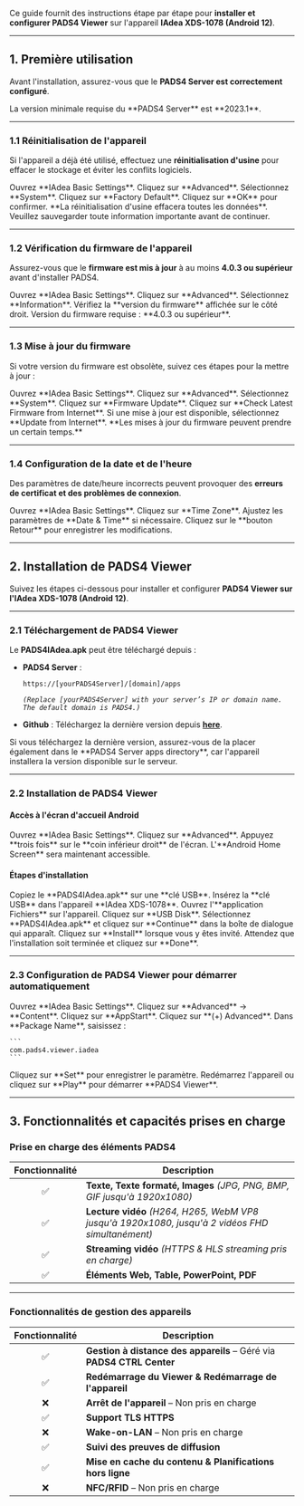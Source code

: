 Ce guide fournit des instructions étape par étape pour **installer et configurer PADS4 Viewer** sur l'appareil **IAdea XDS-1078 (Android 12)**.

***

## **1. Première utilisation**

Avant l'installation, assurez-vous que le **PADS4 Server est correctement configuré**.

<Note>
  La version minimale requise du **PADS4 Server** est **2023.1**.
</Note>

***

### **1.1 Réinitialisation de l'appareil**

Si l'appareil a déjà été utilisé, effectuez une **réinitialisation d'usine** pour effacer le stockage et éviter les conflits logiciels.

<Steps>
  <Step title="Première étape">
    Ouvrez **IAdea Basic Settings**.
  </Step>

  <Step title="Deuxième étape">
    Cliquez sur **Advanced**.
  </Step>

  <Step title="Troisième étape">
    Sélectionnez **System**.
  </Step>

  <Step title="Quatrième étape">
    Cliquez sur **Factory Default**.
  </Step>

  <Step title="Cinquième étape">
    Cliquez sur **OK** pour confirmer.
  </Step>
</Steps>

<Warning>
  **La réinitialisation d'usine effacera toutes les données**. Veuillez sauvegarder toute information importante avant de continuer.
</Warning>

***

### **1.2 Vérification du firmware de l'appareil**

Assurez-vous que le **firmware est mis à jour** à au moins **4.0.3 ou supérieur** avant d'installer PADS4.

<Steps>
  <Step title="Première étape">
    Ouvrez **IAdea Basic Settings**.
  </Step>

  <Step title="Deuxième étape">
    Cliquez sur **Advanced**.
  </Step>

  <Step title="Troisième étape">
    Sélectionnez **Information**.
  </Step>

  <Step title="Quatrième étape">
    Vérifiez la **version du firmware** affichée sur le côté droit.
  </Step>
</Steps>

<Note>
  Version du firmware requise : **4.0.3 ou supérieur**.
</Note>

***

### **1.3 Mise à jour du firmware**

Si votre version du firmware est obsolète, suivez ces étapes pour la mettre à jour :

<Steps>
  <Step title="Première étape">
    Ouvrez **IAdea Basic Settings**.
  </Step>

  <Step title="Deuxième étape">
    Cliquez sur **Advanced**.
  </Step>

  <Step title="Troisième étape">
    Sélectionnez **System**.
  </Step>

  <Step title="Quatrième étape">
    Cliquez sur **Firmware Update**.
  </Step>

  <Step title="Cinquième étape">
    Cliquez sur **Check Latest Firmware from Internet**.
  </Step>

  <Step title="Sixième étape">
    Si une mise à jour est disponible, sélectionnez **Update from Internet**.
  </Step>
</Steps>

<Note>
  **Les mises à jour du firmware peuvent prendre un certain temps.**
</Note>

***

### **1.4 Configuration de la date et de l'heure**

Des paramètres de date/heure incorrects peuvent provoquer des **erreurs de certificat et des problèmes de connexion**.

<Steps>
  <Step title="Première étape">
    Ouvrez **IAdea Basic Settings**.
  </Step>

  <Step title="Deuxième étape">
    Cliquez sur **Time Zone**.
  </Step>

  <Step title="Troisième étape">
    Ajustez les paramètres de **Date & Time** si nécessaire.
  </Step>

  <Step title="Quatrième étape">
    Cliquez sur le **bouton Retour** pour enregistrer les modifications.
  </Step>
</Steps>

***

## **2. Installation de PADS4 Viewer**

Suivez les étapes ci-dessous pour installer et configurer **PADS4 Viewer sur l'IAdea XDS-1078 (Android 12)**.

***

### **2.1 Téléchargement de PADS4 Viewer**

Le **PADS4IAdea.apk** peut être téléchargé depuis :

* **PADS4 Server** :

  ```
  https://[yourPADS4Server]/[domain]/apps  
  ```

  *`(Replace [yourPADS4Server] with your server’s IP or domain name. The default domain is PADS4.)`*
* **Github** : Téléchargez la dernière version depuis [**here**](https://github.com/PADS4/PADS4-Viewer-IAdea/releases/latest).

<Warning>
  Si vous téléchargez la dernière version, assurez-vous de la placer également dans le **PADS4 Server apps directory**, car l'appareil installera la version disponible sur le serveur.
</Warning>

***

### **2.2 Installation de PADS4 Viewer**

#### **Accès à l'écran d'accueil Android**

<Steps>
  <Step title="Étape Une">
    Ouvrez **IAdea Basic Settings**.
  </Step>

  <Step title="Étape Deux">
    Cliquez sur **Advanced**.
  </Step>

  <Step title="Étape Trois">
    Appuyez **trois fois** sur le **coin inférieur droit** de l'écran.
  </Step>

  <Step title="Étape Quatre">
    L'**Android Home Screen** sera maintenant accessible.
  </Step>
</Steps>

#### **Étapes d'installation**

<Steps>
  <Step title="Étape Une">
    Copiez le **PADS4IAdea.apk** sur une **clé USB**.
  </Step>

  <Step title="Étape Deux">
    Insérez la **clé USB** dans l'appareil **IAdea XDS-1078**.
  </Step>

  <Step title="Étape Trois">
    Ouvrez l'**application Fichiers** sur l'appareil.
  </Step>

  <Step title="Étape Quatre">
    Cliquez sur **USB Disk**.
  </Step>

  <Step title="Étape Cinq">
    Sélectionnez **PADS4IAdea.apk** et cliquez sur **Continue** dans la boîte de dialogue qui apparaît.
  </Step>

  <Step title="Étape Six">
    Cliquez sur **Install** lorsque vous y êtes invité.
  </Step>

  <Step title="Étape Sept">
    Attendez que l'installation soit terminée et cliquez sur **Done**.
  </Step>
</Steps>

***

### **2.3 Configuration de PADS4 Viewer pour démarrer automatiquement**

<Steps>
  <Step title="Étape Une">
    Ouvrez **IAdea Basic Settings**.
  </Step>

  <Step title="Étape Deux">
    Cliquez sur **Advanced** → **Content**.
  </Step>

  <Step title="Étape Trois">
    Cliquez sur **AppStart**.
  </Step>

  <Step title="Étape Quatre">
    Cliquez sur **(+) Advanced**.
  </Step>

  <Step title="Étape Cinq">
    Dans **Package Name**, saisissez :

    ```
    com.pads4.viewer.iadea  
    ```
  </Step>

  <Step title="Étape Six">
    Cliquez sur **Set** pour enregistrer le paramètre.
  </Step>

  <Step title="Étape Sept">
    Redémarrez l'appareil ou cliquez sur **Play** pour démarrer **PADS4 Viewer**.
  </Step>
</Steps>

***

## **3. Fonctionnalités et capacités prises en charge**

### **Prise en charge des éléments PADS4**

| Fonctionnalité | Description                                                                                      |
| :------------: | ------------------------------------------------------------------------------------------------ |
|        ✅       | **Texte, Texte formaté, Images** *(JPG, PNG, BMP, GIF jusqu'à 1920x1080)*                        |
|        ✅       | **Lecture vidéo** *(H264, H265, WebM VP8 jusqu'à 1920x1080, jusqu'à 2 vidéos FHD simultanément)* |
|        ✅       | **Streaming vidéo** *(HTTPS & HLS streaming pris en charge)*                                     |
|        ✅       | **Éléments Web, Table, PowerPoint, PDF**                                                         |

***

### **Fonctionnalités de gestion des appareils**

| Fonctionnalité | Description                                                           |
| :------------: | --------------------------------------------------------------------- |
|        ✅       | **Gestion à distance des appareils** – Géré via **PADS4 CTRL Center** |
|        ✅       | **Redémarrage du Viewer & Redémarrage de l'appareil**                 |
|        ❌       | **Arrêt de l'appareil** – Non pris en charge                          |
|        ✅       | **Support TLS HTTPS**                                                 |
|        ❌       | **Wake-on-LAN** – Non pris en charge                                  |
|        ✅       | **Suivi des preuves de diffusion**                                    |
|        ✅       | **Mise en cache du contenu & Planifications hors ligne**              |
|        ❌       | **NFC/RFID** – Non pris en charge                                     |
